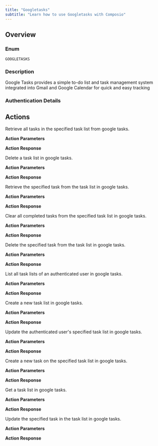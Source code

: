 ```yaml
---
title: "Googletasks"
subtitle: "Learn how to use Googletasks with Composio"
---
```



## Overview

### Enum
`GOOGLETASKS`

### Description
Google Tasks provides a simple to-do list and task management system integrated into Gmail and Google Calendar for quick and easy tracking

### Authentication Details

<Accordion title="OAUTH2">
<ParamField path="client_id" type="string" required={true}>
</ParamField>

<ParamField path="client_secret" type="string" required={true}>
</ParamField>

<ParamField path="oauth_redirect_uri" type="string" default="https://backend.composio.dev/api/v1/auth-apps/add">
</ParamField>

<ParamField path="scopes" type="string" default="https://www.googleapis.com/auth/tasks">
</ParamField>

</Accordion>


## Actions

<AccordionGroup>
<Accordion title="GOOGLETASKS_LIST_TASKS">
Retrieve all tasks in the specified task list from google tasks.

**Action Parameters**

<ParamField path="tasklist_id" type="string" required={true}>
</ParamField>

<ParamField path="completedMax" type="string">
</ParamField>

<ParamField path="completedMin" type="string">
</ParamField>

<ParamField path="dueMax" type="string">
</ParamField>

<ParamField path="dueMin" type="string">
</ParamField>

<ParamField path="maxResults" type="integer">
</ParamField>

<ParamField path="pageToken" type="string">
</ParamField>

<ParamField path="showCompleted" type="boolean">
</ParamField>

<ParamField path="showDeleted" type="boolean">
</ParamField>

<ParamField path="showHidden" type="boolean">
</ParamField>

<ParamField path="updatedMin" type="string">
</ParamField>


**Action Response**

<ParamField path="data" type="object">
</ParamField>

<ParamField path="successful" type="boolean">
</ParamField>

<ParamField path="error" type="">
</ParamField>

</Accordion>

<Accordion title="GOOGLETASKS_DELETE_TASK_LIST">
Delete a task list in google tasks.

**Action Parameters**

<ParamField path="tasklist_id" type="string">
</ParamField>


**Action Response**

<ParamField path="data" type="object">
</ParamField>

<ParamField path="successful" type="boolean">
</ParamField>

<ParamField path="error" type="">
</ParamField>

</Accordion>

<Accordion title="GOOGLETASKS_GET_TASK">
Retrieve the specified task from the task list in google tasks.

**Action Parameters**

<ParamField path="tasklist_id" type="string" required={true}>
</ParamField>

<ParamField path="task_id" type="string" required={true}>
</ParamField>


**Action Response**

<ParamField path="data" type="object">
</ParamField>

<ParamField path="successful" type="boolean">
</ParamField>

<ParamField path="error" type="">
</ParamField>

</Accordion>

<Accordion title="GOOGLETASKS_CLEAR_TASKS">
Clear all completed tasks from the specified task list in google tasks.

**Action Parameters**

<ParamField path="tasklist" type="string" required={true}>
</ParamField>


**Action Response**

<ParamField path="data" type="object">
</ParamField>

<ParamField path="successful" type="boolean">
</ParamField>

<ParamField path="error" type="">
</ParamField>

</Accordion>

<Accordion title="GOOGLETASKS_DELETE_TASK">
Delete the specified task from the task list in google tasks.

**Action Parameters**

<ParamField path="tasklist_id" type="string" required={true}>
</ParamField>

<ParamField path="task_id" type="string" required={true}>
</ParamField>


**Action Response**

<ParamField path="data" type="object">
</ParamField>

<ParamField path="successful" type="boolean">
</ParamField>

<ParamField path="error" type="">
</ParamField>

</Accordion>

<Accordion title="GOOGLETASKS_LIST_TASK_LISTS">
List all task lists of an authenticated user in google tasks.

**Action Parameters**

<ParamField path="maxResults" type="integer" default="20">
</ParamField>

<ParamField path="pageToken" type="string">
</ParamField>


**Action Response**

<ParamField path="data" type="object">
</ParamField>

<ParamField path="successful" type="boolean">
</ParamField>

<ParamField path="error" type="">
</ParamField>

</Accordion>

<Accordion title="GOOGLETASKS_CREATE_TASK_LIST">
Create a new task list in google tasks.

**Action Parameters**

<ParamField path="tasklist_title" type="string" required={true}>
</ParamField>


**Action Response**

<ParamField path="data" type="object">
</ParamField>

<ParamField path="successful" type="boolean">
</ParamField>

<ParamField path="error" type="">
</ParamField>

</Accordion>

<Accordion title="GOOGLETASKS_PATCH_TASK_LIST">
Update the authenticated user's specified task list in google tasks.

**Action Parameters**

<ParamField path="tasklist_id" type="string" required={true}>
</ParamField>

<ParamField path="updated_title" type="string" required={true}>
</ParamField>


**Action Response**

<ParamField path="data" type="object">
</ParamField>

<ParamField path="successful" type="boolean">
</ParamField>

<ParamField path="error" type="">
</ParamField>

</Accordion>

<Accordion title="GOOGLETASKS_INSERT_TASK">
Create a new task on the specified task list in google tasks.

**Action Parameters**

<ParamField path="id" type="string">
</ParamField>

<ParamField path="etag" type="string">
</ParamField>

<ParamField path="title" type="string" required={true}>
</ParamField>

<ParamField path="notes" type="string">
</ParamField>

<ParamField path="status" type="string" required={true}>
</ParamField>

<ParamField path="due" type="string">
</ParamField>

<ParamField path="completed" type="string">
</ParamField>

<ParamField path="deleted" type="boolean">
</ParamField>

<ParamField path="hidden" type="boolean">
</ParamField>

<ParamField path="tasklist_id" type="string" required={true}>
</ParamField>

<ParamField path="task_parent" type="string">
</ParamField>

<ParamField path="task_previous" type="string">
</ParamField>


**Action Response**

<ParamField path="data" type="object">
</ParamField>

<ParamField path="successful" type="boolean">
</ParamField>

<ParamField path="error" type="">
</ParamField>

</Accordion>

<Accordion title="GOOGLETASKS_GET_TASK_LIST">
Get a task list in google tasks.

**Action Parameters**

<ParamField path="tasklist_id" type="string" required={true}>
</ParamField>


**Action Response**

<ParamField path="data" type="object">
</ParamField>

<ParamField path="successful" type="boolean">
</ParamField>

<ParamField path="error" type="">
</ParamField>

</Accordion>

<Accordion title="GOOGLETASKS_PATCH_TASK">
Update the specified task in the task list in google tasks.

**Action Parameters**

<ParamField path="id" type="string">
</ParamField>

<ParamField path="etag" type="string">
</ParamField>

<ParamField path="title" type="string" required={true}>
</ParamField>

<ParamField path="notes" type="string">
</ParamField>

<ParamField path="status" type="string" required={true}>
</ParamField>

<ParamField path="due" type="string">
</ParamField>

<ParamField path="completed" type="string">
</ParamField>

<ParamField path="deleted" type="boolean">
</ParamField>

<ParamField path="hidden" type="boolean">
</ParamField>

<ParamField path="tasklist_id" type="string" required={true}>
</ParamField>

<ParamField path="task_id" type="string" required={true}>
</ParamField>


**Action Response**

<ParamField path="data" type="object">
</ParamField>

<ParamField path="successful" type="boolean">
</ParamField>

<ParamField path="error" type="">
</ParamField>

</Accordion>

</AccordionGroup>
